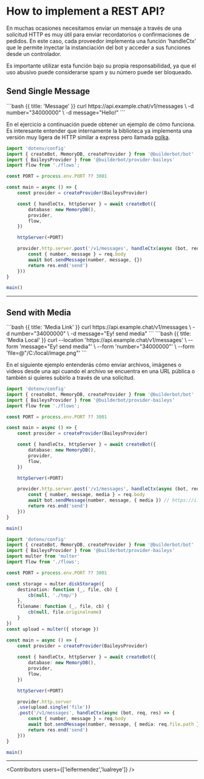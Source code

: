 
# How to implement a REST API?

En muchas ocasiones necesitamos enviar un mensaje a través de una solicitud HTTP es muy útil para enviar recordatorios o confirmaciones de pedidos. En este caso, cada proveedor implementa una función 'handleCtx' que le permite inyectar la instanciación del bot y acceder a sus funciones desde un controlador.

<Error>
Es importante utilizar esta función bajo su propia responsabilidad, ya que el uso abusivo puede considerarse spam y su número puede ser bloqueado.
</Error>

## Send Single Message

  <CodeGroup title="Request" tag="POST" label="/v1/messages">
  ```bash {{ title: 'Message' }}
  curl https://api.example.chat/v1/messages \
    -d number="34000000" \
    -d message="Hello!"
  ```
  </CodeGroup>

En el ejercicio a continuación puede obtener un ejemplo de cómo funciona. Es interesante entender que internamente la biblioteca ya implementa una versión muy ligera de HTTP similar a express pero llamada [polka](https://github.com/lukeed/polka/tree/main).

```ts {{title:'app.ts'}}
import 'dotenv/config'
import { createBot, MemoryDB, createProvider } from '@builderbot/bot'
import { BaileysProvider } from '@builderbot/provider-baileys'
import flow from './flows';

const PORT = process.env.PORT ?? 3001

const main = async () => {
    const provider = createProvider(BaileysProvider)

    const { handleCtx, httpServer } = await createBot({
        database: new MemoryDB(),
        provider,
        flow,
    })

    httpServer(+PORT)

    provider.http.server.post('/v1/messages', handleCtx(async (bot, req, res) => {
        const { number, message } = req.body
        await bot.sendMessage(number, message, {})
        return res.end('send')
    }))
}

main()
```
---

## Send with Media

  <CodeGroup title="Request" tag="POST" label="/v1/messages">
  ```bash {{ title: 'Media Link' }}
  curl https://api.example.chat/v1/messages \
    -d number="34000000" \
    -d message="Ey! send media"
  ```
  ```bash {{ title: 'Media Local' }}
  curl --location 'https://api.example.chat/v1/messages' \
  --form 'message="Ey! send media"' \
  --form 'number="34000000"' \
  --form 'file=@"/C:/local/image.png"'
  ```
  </CodeGroup>

En el siguiente ejemplo entenderás cómo enviar archivos, imágenes o videos desde una api cuando el archivo se encuentra en una URL pública o también si quieres subirlo a través de una solicitud.

<CodeGroup>

```ts {{title:'app-media.ts'}}
import 'dotenv/config'
import { createBot, MemoryDB, createProvider } from '@builderbot/bot'
import { BaileysProvider } from '@builderbot/provider-baileys'
import flow from './flows';

const PORT = process.env.PORT ?? 3001

const main = async () => {
    const provider = createProvider(BaileysProvider)

    const { handleCtx, httpServer } = await createBot({
        database: new MemoryDB(),
        provider,
        flow,
    })

    httpServer(+PORT)

    provider.http.server.post('/v1/messages', handleCtx(async (bot, req, res) => {
        const { number, message, media } = req.body
        await bot.sendMessage(number, message, { media }) // https://i.imgur.com/0HpzsEm.png
        return res.end('send')
    }))
}

main()
```
```ts {{title:'app-media.storage.ts'}}
import 'dotenv/config'
import { createBot, MemoryDB, createProvider } from '@builderbot/bot'
import { BaileysProvider } from '@builderbot/provider-baileys'
import multer from 'multer'
import flow from './flows';

const PORT = process.env.PORT ?? 3001

const storage = multer.diskStorage({
    destination: function (_, file, cb) {
        cb(null, './tmp/')
    },
    filename: function (_, file, cb) {
        cb(null, file.originalname)
    }
})
const upload = multer({ storage })

const main = async () => {
    const provider = createProvider(BaileysProvider)
    
    const { handleCtx, httpServer } = await createBot({
        database: new MemoryDB(),
        provider,
        flow,
    })

    httpServer(+PORT)

    provider.http.server
    .use(upload.single('file'))
    .post('/v1/messages', handleCtx(async (bot, req, res) => {
        const { number, message } = req.body
        await bot.sendMessage(number, message, { media: req.file.path })
        return res.end('send')
    }))
}

main()
```
</CodeGroup>

---

<Guides />

<Resources />

<Contributors users={['leifermendez','lualreye']} />